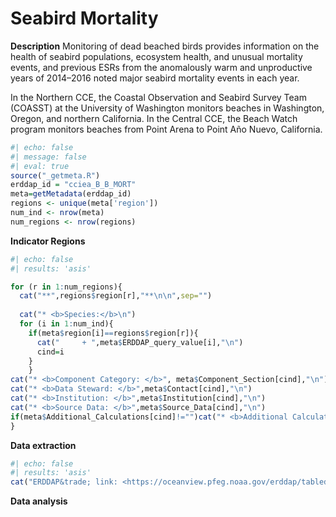 # Seabird Mortality

**Description** Monitoring of dead beached birds provides information on the health of seabird populations, ecosystem health, and unusual mortality events, and previous ESRs from the anomalously warm and unproductive years of 2014–2016 noted major seabird mortality events in each year.

In the Northern CCE, the Coastal Observation and Seabird Survey Team (COASST) at the University of Washington monitors beaches in Washington, Oregon, and northern California. In the Central CCE, the Beach Watch program monitors beaches from Point Arena to Point Año Nuevo, California.

```r
#| echo: false
#| message: false
#| eval: true
source("_getmeta.R")
erddap_id = "cciea_B_B_MORT"
meta=getMetadata(erddap_id)
regions <- unique(meta['region'])
num_ind <- nrow(meta)
num_regions <- nrow(regions)
```

**Indicator Regions**
```r
#| echo: false
#| results: 'asis'

for (r in 1:num_regions){
  cat("**",regions$region[r],"**\n\n",sep="")
  
  cat("* <b>Species:</b>\n")
  for (i in 1:num_ind){
    if(meta$region[i]==regions$region[r]){
      cat("     + ",meta$ERDDAP_query_value[i],"\n")
      cind=i
    }
    }
cat("* <b>Component Category: </b>", meta$Component_Section[cind],"\n")
cat("* <b>Data Steward: </b>",meta$Contact[cind],"\n")
cat("* <b>Institution: </b>",meta$Institution[cind],"\n")
cat("* <b>Source Data: </b>",meta$Source_Data[cind],"\n")
if(meta$Additional_Calculations[cind]!="")cat("* <b>Additional Calculations: </b>",meta$Additional_Calculations[cind],"\n\n")
}
```

**Data extraction**

```r
#| echo: false
#| results: 'asis'
cat("ERDDAP&trade; link: <https://oceanview.pfeg.noaa.gov/erddap/tabledap/",erddap_id,".html>",sep="")
```

**Data analysis**